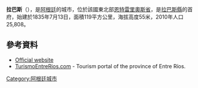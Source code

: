 {{Coord|30|45|S|59|39|W|display=title}}

'''拉巴斯'''（{{lang-es|La Paz}}），是[[阿根廷|阿根廷]]的城市，位於該國東北部[[恩特雷里奧斯省|恩特雷里奧斯省]]，是[[拉巴斯縣_(恩特雷里奧斯省)|拉巴斯縣]]的首府，始建於1835年7月13日，面積119平方公里，海拔高度55米，2010年人口25,808。

==參考資料==
* [https://web.archive.org/web/20121128080926/http://www.gobiernodelapaz.gob.ar/ Official website]
* [https://web.archive.org/web/20051013054803/http://www.turismoentrerios.com/lapaz/index.htm TurismoEntreRios.com] - Tourism portal of the province of Entre Ríos.

{{Argentina-geo-stub}}
[[Category:阿根廷城市|Category:阿根廷城市]]